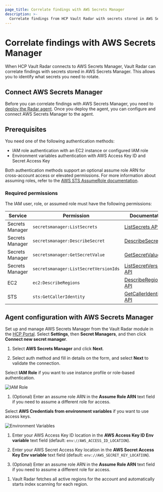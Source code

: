```yaml
---
page_title: Correlate findings with AWS Secrets Manager
description: >-
  Correlate findings from HCP Vault Radar with secrets stored in AWS Secrets Manager.
---
```


# Correlate findings with AWS Secrets Manager

When HCP Vault Radar connects to AWS Secrets Manager, Vault Radar can correlate findings with secrets stored in AWS Secrets Manager. This allows you to identify what secrets you need to rotate.

## Connect AWS Secrets Manager

Before you can correlate findings with AWS Secrets Manager, you need to [deploy the Radar agent](/hcp/docs/vault-radar/agent/deploy). Once you deploy the agent, you can configure and connect AWS Secrets Manager to the agent.

## Prerequisites

You need one of the following authentication methods:

- IAM role authentication with an EC2 instance or configured IAM role
- Environment variables authentication with AWS Access Key ID and Secret Access Key

Both authentication methods support an optional assume role ARN for cross-account access or elevated permissions. For more information about assuming roles, refer to the [AWS STS AssumeRole documentation](https://docs.aws.amazon.com/STS/latest/APIReference/API_AssumeRole.html).

### Required permissions

The IAM user, role, or assumed role must have the following permissions:

| Service | Permission | Documentation |
|---------|------------|---------------|
| Secrets Manager | `secretsmanager:ListSecrets` | [ListSecrets API](https://docs.aws.amazon.com/secretsmanager/latest/apireference/API_ListSecrets.html) |
| Secrets Manager | `secretsmanager:DescribeSecret` | [DescribeSecret API](https://docs.aws.amazon.com/secretsmanager/latest/apireference/API_DescribeSecret.html) |
| Secrets Manager | `secretsmanager:GetSecretValue` | [GetSecretValue API](https://docs.aws.amazon.com/secretsmanager/latest/apireference/API_GetSecretValue.html) |
| Secrets Manager | `secretsmanager:ListSecretVersionIds` | [ListSecretVersionIds API](https://docs.aws.amazon.com/secretsmanager/latest/apireference/API_ListSecretVersionIds.html) |
| EC2 | `ec2:DescribeRegions` | [DescribeRegions API](https://docs.aws.amazon.com/AWSEC2/latest/APIReference/API_DescribeRegions.html) |
| STS | `sts:GetCallerIdentity` | [GetCallerIdentity API](https://docs.aws.amazon.com/STS/latest/APIReference/API_GetCallerIdentity.html) |

## Agent configuration with AWS Secrets Manager

Set up and manage AWS Secrets Manager from the Vault Radar module in the [HCP Portal](https://portal.cloud.hashicorp.com/). Select **Settings**, then **Secret Managers**, and then click **Connect new secret manager**.

1. Select **AWS Secrets Manager** and click **Next**.

1. Select auth method and fill in details on the form, and select **Next** to validate the connection.

<Tabs>
<Tab heading="IAM Role">

Select **IAM Role** if you want to use instance profile or role-based authentication.

![IAM Role](/img/docs/vault-radar/indexing/aws-secrets-manager/iam-role.png)

1. (Optional) Enter an assume role ARN in the **Assume Role ARN** text field if you need to assume a different role for access.

</Tab>
<Tab heading="Environment Variables">

Select **AWS Credentials from environment variables** if you want to use access keys.

![Environment Variables](/img/docs/vault-radar/indexing/aws-secrets-manager/environment-variables.png)

1. Enter your AWS Access Key ID location in the **AWS Access Key ID Env variable** text field (default: `env://AWS_ACCESS_ID_LOCATION`).

1. Enter your AWS Secret Access Key location in the **AWS Secret Access Key Env variable** text field (default: `env://AWS_SECRET_KEY_LOCATION`).

1. (Optional) Enter an assume role ARN in the **Assume Role ARN** text field if you need to assume a different role for access.

</Tab>
</Tabs>

1. Vault Radar fetches all active regions for the account and automatically starts index scanning for each region.
